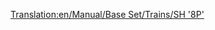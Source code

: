 [[Translation:en/Manual/Base Set/Trains/SH '8P']]
{{en/Manual/Base Set/Trains/Trains|Cost=£25,781 ($51.562)
|Speed=144 kph (90 mph)
|Weight=170 t
|Power=1,600 hp (1.193 kW)
|Annual=£2,132 ($4.264)
|Designed=1954
|Lifespan=23
|Capacity=N/A
|Description=The fastest, most powerful (and most expensive) steam locomotive in TTD Temperate.  Steam nostalgics may be reluctant to upgrade from this...
|Real-life=Oddly, this locomotive is based off the one-off British Railways Standard Class 8 "Duke of Gloucester".  For more information, see http://en.wikipedia.org/wiki/BR_standard_class_8_71000_Duke_of_Gloucester
}}